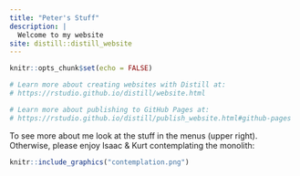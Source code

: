 ```yaml
---
title: "Peter's Stuff"
description: |
  Welcome to my website
site: distill::distill_website
---
```


```r
knitr::opts_chunk$set(echo = FALSE)

# Learn more about creating websites with Distill at:
# https://rstudio.github.io/distill/website.html

# Learn more about publishing to GitHub Pages at:
# https://rstudio.github.io/distill/publish_website.html#github-pages

```

To see more about me look at the stuff in the menus (upper right).   
Otherwise, please enjoy Isaac & Kurt contemplating the monolith:  

```r
knitr::include_graphics("contemplation.png")
```
